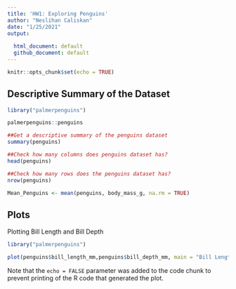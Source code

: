```yaml
---
title: 'HW1: Exploring Penguins'
author: "Neslihan Caliskan"
date: "1/25/2021"
output: 
  
  html_document: default
  github_document: default
---
```


```r
knitr::opts_chunk$set(echo = TRUE)


```

## Descriptive Summary of the Dataset

```r

library("palmerpenguins")

palmerpenguins::penguins

##Get a descriptive summary of the penguins dataset
summary(penguins)

##Check how many columns does penguins dataset has?
head(penguins)

##Check how many rows does the penguins dataset has?
nrow(penguins)

Mean_Penguins <- mean(penguins, body_mass_g, na.rm = TRUE)
```

## Plots

Plotting Bill Length and Bill Depth 

```r
library("palmerpenguins")

plot(penguins$bill_length_mm,penguins$bill_depth_mm, main = "Bill Length and Bill Depth", xlab = "Bill Length", ylab= "Bill Depth")


```

Note that the `echo = FALSE` parameter was added to the code chunk to prevent printing of the R code that generated the plot.
